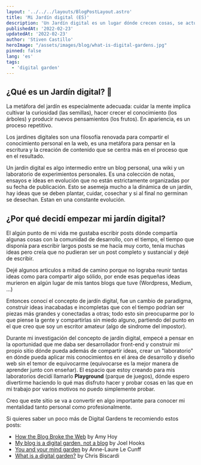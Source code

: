 ```yaml
---
layout: '../../../layouts/BlogPostLayout.astro'
title: 'Mi Jardín digital (ES)'
description: 'Un Jardín digital es un lugar dónde crecen cosas, se actualiza constantemente y se puede compartir con otros usuarios.'
publishedAt: '2022-02-23'
updatedAt: '2022-02-23'
author: 'Stiven Castillo'
heroImage: "/assets/images/blog/what-is-digital-gardens.jpg"
pinned: false
lang: 'es'
tags:
  - 'digital garden'
---
```

## ¿Qué es un Jardín digital? 🌱

La metáfora del jardín es especialmente adecuada: cuidar la mente implica cultivar la curiosidad (las semillas), hacer crecer el conocimiento
(los árboles) y producir nuevos pensamientos (los frutos). En apariencia, es un proceso repetitivo.

Los jardines digitales son una filosofía renovada para compartir el conocimiento personal en la web, es una metáfora para
pensar en la escritura y la creación de contenido que se centra más en el proceso que en el resultado.

Un jardín digital es algo intermedio entre un blog personal, una wiki y un laboratorio de experimientos personales.
Es una colección de notas, ensayos e ideas en evolución que no están estrictamente organizadas por su fecha de publicación. Esto se asemeja
mucho a la dinámica de un jardín, hay ideas que se deben plantar, cuidar, cosechar y si al final no germinan se desechan. Estan en
una constante evolución.


## ¿Por qué decidí empezar mi jardín digital?

El algún punto de mi vida me gustaba escribir posts dónde compartía algunas cosas con la comunidad de desarrollo, con el tiempo, el tiempo
que disponía para escribir largos posts se me hacía muy corto, tenía muchas ideas pero creía que no pudieran ser un post completo y sustancial
y dejé de escribir.

Dejé algunos articulos a mitad de camino porque no lograba reunir tantas ideas como para compartir algo sólido, por ende esas pequeñas
ideas murieron en algún lugar de mis tantos blogs que tuve (Wordpress, Medium, ...)

Entonces conocí el concepto de jardín digital, fue un cambio de paradigma, construir ideas inacabadas e incompletas que con el tiempo
podrían ser piezas más grandes y conectadas a otras; todo esto sin preocuparme por lo que piense la gente y compartirlas sin miedo alguno,
partiendo del punto en el que creo que soy un escritor amateur (algo de sindrome del impostor).

Durante mi investigación del concepto de jardín digital, empecé a pensar en la oportunidad que me daba ser desarrollador front-end
y construir mi propio sitio dónde pueda además de compartir ideas, crear un "laboratorio" en dónde pueda aplicar mis conocimientos
en el área de desarrollo y diseño web sin el temor de equivocarme (equivocarse es la mejor manera de aprender junto con enseñar).
El espacio que estoy creando para mis laboratorios decidí llamarlo __Playground__ (parque de juegos), dónde espero divertirme haciendo
lo qué mas disfruto hacer y probar cosas en las que en mi trabajo por varios motivos no puedo simplemente probar.

Creo que este sitio se va a convertir en algo importante para conocer mi mentalidad tanto personal como profesionalmente.

Si quieres saber un poco más de Digital Gardens te recomiendo estos posts:

- [How the Blog Broke the Web](https://stackingthebricks.com/how-blogs-broke-the-web/) by Amy Hoy
- [My blog is a digital garden, not a blog](https://joelhooks.com/digital-garden) by Joel Hooks
- [You and your mind garden](https://nesslabs.com/mind-garden) by Anne-Laure Le Cunff
- [What is a digital garden?](https://www.christopherbiscardi.com/what-is-a-digital-garden) by Chris Biscardi
